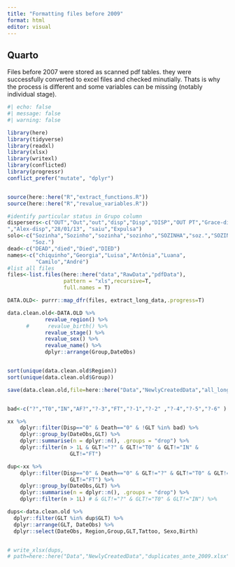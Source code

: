 ```yaml
---
title: "Formatting files before 2009"
format: html
editor: visual
---
```


## Quarto

Files before 2007 were stored as scanned pdf tables. they were successfully converted to excel files and checked minutially. Thats is why the process is different and some variables can be missing (notably individual stage).

```r
#| echo: false
#| message: false
#| warning: false

library(here)
library(tidyverse)
library(readxl)
library(xlsx)
library(writexl)
library(conflicted)
library(progressr)
conflict_prefer("mutate", "dplyr")


source(here::here("R","extract_functions.R"))
source(here::here("R","revalue_variables.R"))

#identify particular status in Grupo column
dispersers<-c("OUT","Out","out","disp","Disp","DISP","OUT PT","Grace-disp
","Alex-disp","28/01/13", "saiu","Expulsa")
solo<-c("Sozinha","Sozinho","sozinha","sozinho","SOZINHA","soz.","SOZINHO",
        "Soz.")
dead<-c("DEAD","died","Died","DIED")
names<-c("chiquinho","Georgia","Luisa","Antônia","Luana",
         "Camilo","André")
#list all files
files<-list.files(here::here("data","RawData","pdfData"),
                  pattern = "xls",recursive=T,
                  full.names = T)

DATA.OLD<- purrr::map_dfr(files, extract_long_data,.progress=T)

data.clean.old<-DATA.OLD %>% 
            revalue_region() %>% 
      #      revalue_birth() %>%    
            revalue_stage() %>% 
            revalue_sex() %>% 
            revalue_name() %>% 
            dplyr::arrange(Group,DateObs)


sort(unique(data.clean.old$Region))
sort(unique(data.clean.old$Group))

save(data.clean.old,file=here::here("Data","NewlyCreatedData","all_long_old.RData"))


bad<-c("?","T0","IN","AF?","?-3","FT","?-1","?-2" ,"?-4","?-5","?-6" )

xx %>%
    dplyr::filter(Disp=="0" & Death=="0" & !GLT %in% bad) %>% 
    dplyr::group_by(DateObs,GLT) %>%
    dplyr::summarise(n = dplyr::n(), .groups = "drop") %>%
    dplyr::filter(n > 1L & GLT!="?" & GLT!="T0" & GLT!="IN" & 
                    GLT!="FT")

dup<-xx %>%
    dplyr::filter(Disp=="0" & Death=="0" & GLT!="?" & GLT!="T0" & GLT!="IN" & 
                    GLT!="FT") %>% 
    dplyr::group_by(DateObs,GLT) %>%
    dplyr::summarise(n = dplyr::n(), .groups = "drop") %>%
    dplyr::filter(n > 1L) # & GLT!="?" & GLT!="T0" & GLT!="IN") %>% 

dups<-data.clean.old %>% 
  dplyr::filter(GLT %in% dup$GLT) %>% 
  dplyr::arrange(GLT, DateObs) %>% 
  dplyr::select(DateObs, Region,Group,GLT,Tattoo, Sexo,Birth)


# write_xlsx(dups,
# path=here::here("Data","NewlyCreatedData","duplicates_ante_2009.xlsx"))
```
